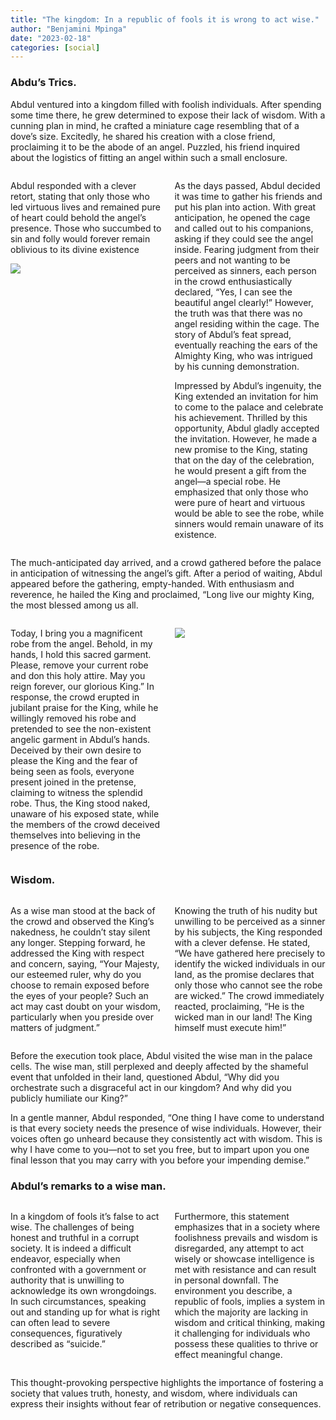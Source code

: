 ```yaml
---
title: "The kingdom: In a republic of fools it is wrong to act wise."
author: "Benjamini Mpinga"
date: "2023-02-18"
categories: [social]
---
```


### Abdu's Trics.

Abdul ventured into a kingdom filled with foolish individuals. After spending some time there, he grew determined to expose their lack of wisdom. With a cunning plan in mind, he crafted a miniature cage resembling that of a dove's size. Excitedly, he shared his creation with a close friend, proclaiming it to be the abode of an angel. Puzzled, his friend inquired about the logistics of fitting an angel within such a small enclosure. 

::: columns
:::: {.column width="50%"}

Abdul responded with a clever retort, stating that only those who led virtuous lives and remained pure of heart could behold the angel's presence. Those who succumbed to sin and folly would forever remain oblivious to its divine existence

![](angelcage.jpg)

::: 
:::: {.column width="50%"} 

As the days passed, Abdul decided it was time to gather his friends and put his plan into action. With great anticipation, he opened the cage and called out to his companions, asking if they could see the angel inside. Fearing judgment from their peers and not wanting to be perceived as sinners, each person in the crowd enthusiastically declared, "Yes, I can see the beautiful angel clearly!" However, the truth was that there was no angel residing within the cage. The story of Abdul's feat spread, eventually reaching the ears of the Almighty King, who was intrigued by his cunning demonstration.

Impressed by Abdul's ingenuity, the King extended an invitation for him to come to the palace and celebrate his achievement. Thrilled by this opportunity, Abdul gladly accepted the invitation. However, he made a new promise to the King, stating that on the day of the celebration, he would present a gift from the angel—a special robe. He emphasized that only those who were pure of heart and virtuous would be able to see the robe, while sinners would remain unaware of its existence.

::: 
:::: 


The much-anticipated day arrived, and a crowd gathered before the palace in anticipation of witnessing the angel's gift. After a period of waiting, Abdul appeared before the gathering, empty-handed. With enthusiasm and reverence, he hailed the King and proclaimed, "Long live our mighty King, the most blessed among us all. 

::: columns
:::: {.column width="50%"}

Today, I bring you a magnificent robe from the angel. Behold, in my hands, I hold this sacred garment. Please, remove your current robe and don this holy attire. May you reign forever, our glorious King." In response, the crowd erupted in jubilant praise for the King, while he willingly removed his robe and pretended to see the non-existent angelic garment in Abdul's hands. Deceived by their own desire to please the King and the fear of being seen as fools, everyone present joined in the pretense, claiming to witness the splendid robe. Thus, the King stood naked, unaware of his exposed state, while the members of the crowd deceived themselves into believing in the presence of the robe.

::: 
:::: {.column width="50%"}
![](angel.jpg)
::: 
:::: 
### Wisdom.

::: columns
:::: {.column width="50%"}

As a wise man stood at the back of the crowd and observed the King's nakedness, he couldn't stay silent any longer. Stepping forward, he addressed the King with respect and concern, saying, "Your Majesty, our esteemed ruler, why do you choose to remain exposed before the eyes of your people? Such an act may cast doubt on your wisdom, particularly when you preside over matters of judgment."

::: 
:::: {.column width="50%"}

Knowing the truth of his nudity but unwilling to be perceived as a sinner by his subjects, the King responded with a clever defense. He stated, "We have gathered here precisely to identify the wicked individuals in our land, as the promise declares that only those who cannot see the robe are wicked." The crowd immediately reacted, proclaiming, "He is the wicked man in our land! The King himself must execute him!"

::: 
:::: 

Before the execution took place, Abdul visited the wise man in the palace cells. The wise man, still perplexed and deeply affected by the shameful event that unfolded in their land, questioned Abdul, "Why did you orchestrate such a disgraceful act in our kingdom? And why did you publicly humiliate our King?"

In a gentle manner, Abdul responded, "One thing I have come to understand is that every society needs the presence of wise individuals. However, their voices often go unheard because they consistently act with wisdom. This is why I have come to you—not to set you free, but to impart upon you one final lesson that you may carry with you before your impending demise."

### Abdul's remarks to a wise man.

::: columns
:::: {.column width="50%"}

In a kingdom of fools it's false to act wise. 
The challenges of being honest and truthful in a corrupt society. It is indeed a difficult endeavor, especially when confronted with a government or authority that is unwilling to acknowledge its own wrongdoings. In such circumstances, speaking out and standing up for what is right can often lead to severe consequences, figuratively described as "suicide."

:::
:::: {.column width="50%"}

Furthermore, this statement emphasizes that in a society where foolishness prevails and wisdom is disregarded, any attempt to act wisely or showcase intelligence is met with resistance and can result in personal downfall. The environment you describe, a republic of fools, implies a system in which the majority are lacking in wisdom and critical thinking, making it challenging for individuals who possess these qualities to thrive or effect meaningful change.

::: 
:::: 

This thought-provoking perspective highlights the importance of fostering a society that values truth, honesty, and wisdom, where individuals can express their insights without fear of retribution or negative consequences.


